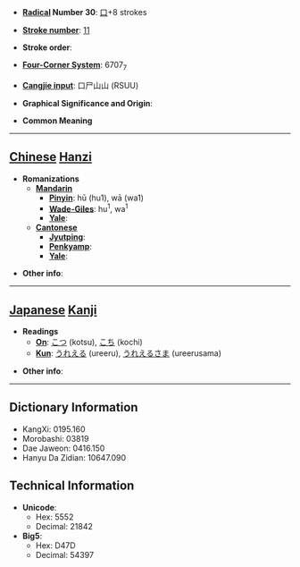 * '''[[Wiktionary:Chinese radical index| Radical]] Number 30''': [[Wiktionary:Chinese radical index 口|口]]+8 strokes

* '''[[Wiktionary:Chinese total strokes index|Stroke number]]''': [[Wiktionary:Chinese total strokes index 11|11]]

* '''Stroke order''': 

* '''[[Wiktionary:Chinese four corner index|Four-Corner System]]''': 6707<sub>7</sub>

* '''[[Wiktionary:Chinese Cangjie index|Cangjie input]]''': 口尸山山 (RSUU)

* '''Graphical Significance and Origin''': 

* '''Common Meaning'''

----

== [[Chinese]] [[Hanzi]] ==

* '''Romanizations'''
** '''[[Mandarin]]'''
*** '''[[Pinyin]]''': hū (hu1), wā (wa1)
*** '''[[Wade-Giles]]''': hu<sup>1</sup>, wa<sup>1</sup>
*** '''[[Yale]]''': 
** '''[[Cantonese]]'''
*** '''[[Jyutping]]''':
*** '''[[Penkyamp]]''': 
*** '''[[Yale]]''': 

* '''Other info''': 

----

== [[Japanese]] [[Kanji]] ==

* '''Readings'''
** '''[[On]]''': [[こつ]] (kotsu), [[こち]] (kochi)
** '''[[Kun]]''': [[うれえる]] (ureeru), [[うれえるさま]] (ureerusama)

* '''Other info''':  

----

== Dictionary Information ==

* KangXi: 0195.160
* Morobashi: 03819
* Dae Jaweon: 0416.150
* Hanyu Da Zidian: 10647.090

== Technical Information ==

* '''Unicode''':
** Hex: 5552
** Decimal: 21842
* '''Big5''':
** Hex: D47D
** Decimal: 54397